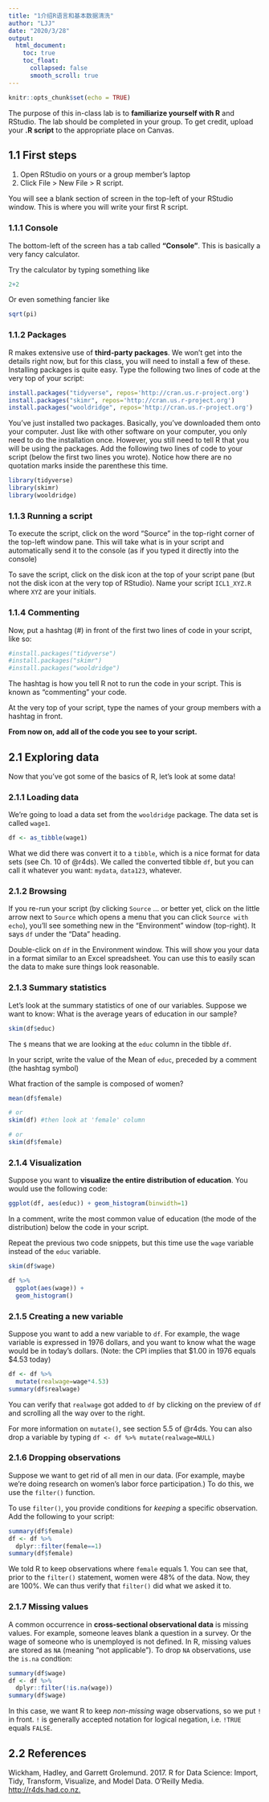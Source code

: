 ```yaml
---
title: "1介绍R语言和基本数据清洗"
author: "LJJ"
date: "2020/3/28"
output: 
  html_document:
    toc: true
    toc_float:
      collapsed: false
      smooth_scroll: true
---
```


```r
knitr::opts_chunk$set(echo = TRUE)
```

The purpose of this in-class lab is to **familiarize yourself with R** and RStudio. The lab should be completed in your group. To get credit, upload your **.R script** to the appropriate place on Canvas. 

## 1.1 First steps

1. Open RStudio on yours or a group member's laptop
2. Click File > New File > R script. 

You will see a blank section of screen in the top-left of your RStudio window. This is where you will write your first R script.

### 1.1.1 Console

The bottom-left of the screen has a tab called **"Console"**. This is basically a very fancy calculator.

Try the calculator by typing something like

```r
2+2
```

Or even something fancier like

```r
sqrt(pi)
```

### 1.1.2 Packages

R makes extensive use of **third-party packages**. We won't get into the details right now, but for this class, you will need to install a few of these. Installing packages is quite easy. Type the following two lines of code at the very top of your script:

```r
install.packages("tidyverse", repos='http://cran.us.r-project.org')
install.packages("skimr", repos='http://cran.us.r-project.org')
install.packages("wooldridge", repos='http://cran.us.r-project.org')
```

You've just installed two packages. Basically, you've downloaded them onto your computer. Just like with other software on your computer, you only need to do the installation once. However, you still need to tell R that you will be using the packages. Add the following two lines of code to your script (below the first two lines you wrote). Notice how there are no quotation marks inside the parenthese this time.

```r
library(tidyverse)
library(skimr)
library(wooldridge)
```

### 1.1.3 Running a script

To execute the script, click on the word "Source" in the top-right corner of the top-left window pane. This will take what is in your script and automatically send it to the console (as if you typed it directly into the console)

To save the script, click on the disk icon at the top of your script pane (but not the disk icon at the very top of RStudio). Name your script `ICL1_XYZ.R` where `XYZ` are your initials.

### 1.1.4 Commenting

Now, put a hashtag (#) in front of the first two lines of code in your script, like so:

```r
#install.packages("tidyverse")
#install.packages("skimr")
#install.packages("wooldridge")
```

The hashtag is how you tell R not to run the code in your script. This is known as "commenting" your code.

At the very top of your script, type the names of your group members with a hashtag in front.

**From now on, add all of the code you see to your script.**

## 2.1 Exploring data

Now that you've got some of the basics of R, let's look at some data!

### 2.1.1 Loading data

We're going to load a data set from the `wooldridge` package. The data set is called `wage1`.

```r
df <- as_tibble(wage1)
```

What we did there was convert it to a `tibble`, which is a nice format for data sets (see Ch. 10 of @r4ds). We called the converted tibble `df`, but you can call it whatever you want: `mydata`, `data123`, whatever.

### 2.1.2 Browsing

If you re-run your script (by clicking `Source` ... or better yet, click on the little arrow next to `Source` which opens a menu that you can click `Source with echo`), you'll see something new in the "Environment" window (top-right). It says `df` under the "Data" heading. 

Double-click on `df` in the Environment window. This will show you your data in a format similar to an Excel spreadsheet. You can use this to easily scan the data to make sure things look reasonable.

### 2.1.3 Summary statistics

Let's look at the summary statistics of one of our variables. Suppose we want to know: What is the average years of education in our sample?

```r
skim(df$educ)
```

The `$` means that we are looking at the `educ` column in the tibble `df`.

In your script, write the value of the Mean of `educ`, preceded by a comment (the hashtag symbol)

What fraction of the sample is composed of women?

```r
mean(df$female)
```

```r
# or
skim(df) #then look at 'female' column

```

```r
# or
skim(df$female)
```


### 2.1.4 Visualization

Suppose you want to **visualize the entire distribution of education**. You would use the following code:

```r
ggplot(df, aes(educ)) + geom_histogram(binwidth=1)
```

In a comment, write the most common value of education (the mode of the distribution) below the code in your script.

Repeat the previous two code snippets, but this time use the `wage` variable instead of the `educ` variable.

```r
skim(df$wage)
```

```r
df %>% 
  ggplot(aes(wage)) +
  geom_histogram()
```

### 2.1.5 Creating a new variable

Suppose you want to add a new variable to `df`. For example, the wage variable is expressed in 1976 dollars, and you want to know what the wage would be in today's dollars. (Note: the CPI implies that \$1.00 in 1976 equals $4.53 today)

```r
df <- df %>% 
  mutate(realwage=wage*4.53)
summary(df$realwage)
```

You can verify that `realwage` got added to `df` by clicking on the preview of `df` and scrolling all the way over to the right.

For more information on `mutate()`, see section 5.5 of @r4ds. You can also drop a variable by typing `df <- df %>% mutate(realwage=NULL)`

### 2.1.6 Dropping observations

Suppose we want to get rid of all men in our data. (For example, maybe we're doing research on women's labor force participation.) To do this, we use the `filter()` function.

To use `filter()`, you provide conditions for *keeping* a specific observation. Add the following to your script:

```r
summary(df$female)
df <- df %>% 
  dplyr::filter(female==1)
summary(df$female)
```

We told R to keep observations where `female` equals 1. You can see that, prior to the `filter()` statement, women were 48% of the data. Now, they are 100%. We can thus verify that `filter()` did what we asked it to.

### 2.1.7 Missing values

A common occurrence in **cross-sectional observational data** is missing values. For example, someone leaves blank a question in a survey. Or the wage of someone who is unemployed is not defined. In R, missing values are stored as `NA` (meaning "not applicable"). To drop `NA` observations, use the `is.na` condtion:

```r
summary(df$wage)
df <- df %>% 
  dplyr::filter(!is.na(wage))
summary(df$wage)
```

In this case, we want R to keep *non-missing* wage observations, so we put `!` in front. `!` is generally accepted notation for logical negation, i.e. `!TRUE` equals `FALSE`.

## 2.2 References

Wickham, Hadley, and Garrett Grolemund. 2017. R for Data Science: Import, Tidy, Transform, Visualize, and Model Data. O’Reilly Media. <http://r4ds.had.co.nz.>